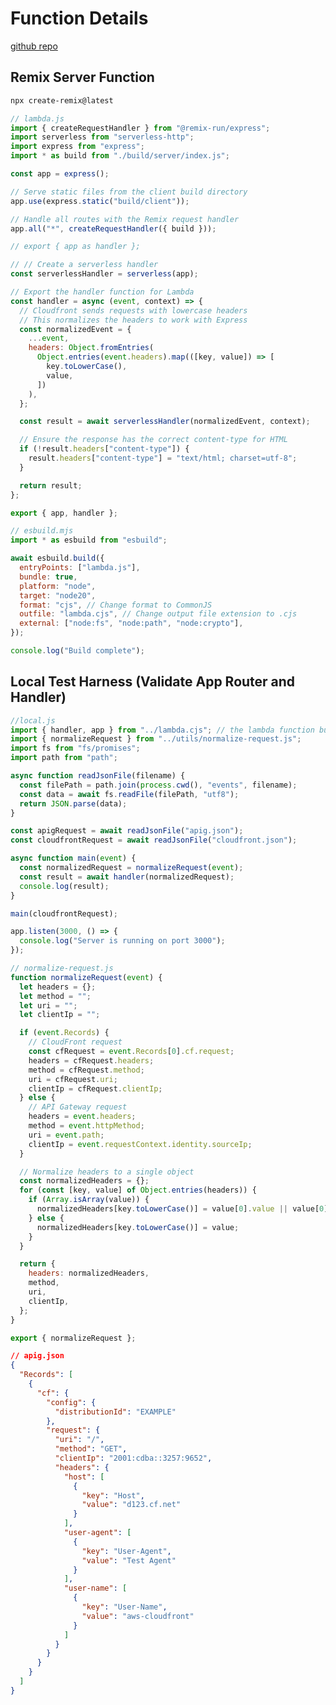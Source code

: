 # Function Details

[github repo](https://github.com/bronifty/rspress-blog/tree/main/blog-app-examples/remix-lambda)

## Remix Server Function

```sh
npx create-remix@latest
```

```js
// lambda.js
import { createRequestHandler } from "@remix-run/express";
import serverless from "serverless-http";
import express from "express";
import * as build from "./build/server/index.js";

const app = express();

// Serve static files from the client build directory
app.use(express.static("build/client"));

// Handle all routes with the Remix request handler
app.all("*", createRequestHandler({ build }));

// export { app as handler };

// // Create a serverless handler
const serverlessHandler = serverless(app);

// Export the handler function for Lambda
const handler = async (event, context) => {
  // Cloudfront sends requests with lowercase headers
  // This normalizes the headers to work with Express
  const normalizedEvent = {
    ...event,
    headers: Object.fromEntries(
      Object.entries(event.headers).map(([key, value]) => [
        key.toLowerCase(),
        value,
      ])
    ),
  };

  const result = await serverlessHandler(normalizedEvent, context);

  // Ensure the response has the correct content-type for HTML
  if (!result.headers["content-type"]) {
    result.headers["content-type"] = "text/html; charset=utf-8";
  }

  return result;
};

export { app, handler };
```

```js
// esbuild.mjs
import * as esbuild from "esbuild";

await esbuild.build({
  entryPoints: ["lambda.js"],
  bundle: true,
  platform: "node",
  target: "node20",
  format: "cjs", // Change format to CommonJS
  outfile: "lambda.cjs", // Change output file extension to .cjs
  external: ["node:fs", "node:path", "node:crypto"],
});

console.log("Build complete");
```

## Local Test Harness (Validate App Router and Handler)

```js
//local.js
import { handler, app } from "../lambda.cjs"; // the lambda function built by esbuild from the above lambda.js file
import { normalizeRequest } from "../utils/normalize-request.js";
import fs from "fs/promises";
import path from "path";

async function readJsonFile(filename) {
  const filePath = path.join(process.cwd(), "events", filename);
  const data = await fs.readFile(filePath, "utf8");
  return JSON.parse(data);
}

const apigRequest = await readJsonFile("apig.json");
const cloudfrontRequest = await readJsonFile("cloudfront.json");

async function main(event) {
  const normalizedRequest = normalizeRequest(event);
  const result = await handler(normalizedRequest);
  console.log(result);
}

main(cloudfrontRequest);

app.listen(3000, () => {
  console.log("Server is running on port 3000");
});
```

```js
// normalize-request.js
function normalizeRequest(event) {
  let headers = {};
  let method = "";
  let uri = "";
  let clientIp = "";

  if (event.Records) {
    // CloudFront request
    const cfRequest = event.Records[0].cf.request;
    headers = cfRequest.headers;
    method = cfRequest.method;
    uri = cfRequest.uri;
    clientIp = cfRequest.clientIp;
  } else {
    // API Gateway request
    headers = event.headers;
    method = event.httpMethod;
    uri = event.path;
    clientIp = event.requestContext.identity.sourceIp;
  }

  // Normalize headers to a single object
  const normalizedHeaders = {};
  for (const [key, value] of Object.entries(headers)) {
    if (Array.isArray(value)) {
      normalizedHeaders[key.toLowerCase()] = value[0].value || value[0];
    } else {
      normalizedHeaders[key.toLowerCase()] = value;
    }
  }

  return {
    headers: normalizedHeaders,
    method,
    uri,
    clientIp,
  };
}

export { normalizeRequest };
```

```json
// apig.json
{
  "Records": [
    {
      "cf": {
        "config": {
          "distributionId": "EXAMPLE"
        },
        "request": {
          "uri": "/",
          "method": "GET",
          "clientIp": "2001:cdba::3257:9652",
          "headers": {
            "host": [
              {
                "key": "Host",
                "value": "d123.cf.net"
              }
            ],
            "user-agent": [
              {
                "key": "User-Agent",
                "value": "Test Agent"
              }
            ],
            "user-name": [
              {
                "key": "User-Name",
                "value": "aws-cloudfront"
              }
            ]
          }
        }
      }
    }
  ]
}
```
